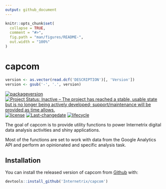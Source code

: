 ```yaml
---
output: github_document
---
```


<!-- README.md is generated from README.Rmd. Please edit that file -->

```r
knitr::opts_chunk$set(
  collapse = TRUE,
  comment = "#>",
  fig.path = "man/figures/README-",
  out.width = "100%"
)
```
# capcom

```r
version <- as.vector(read.dcf('DESCRIPTION')[, 'Version'])                                                                 
version <- gsub('-', '.', version)                                                                                         
```                                                                                                                        
[![packageversion](https://img.shields.io/badge/Package%20version-`r version`-orange.svg?style=flat-square)](commits/master)
[![Project Status: Inactive – The project has reached a stable, usable state but is no longer being actively developed; support/maintenance will be provided as time allows.](https://www.repostatus.org/badges/latest/inactive.svg)](https://www.repostatus.org/#inactive)
[![license](https://img.shields.io/badge/license-GPL--3-blue.svg)](https://www.gnu.org/licenses/gpl-3.0.en.html) 
[![Last-changedate](https://img.shields.io/badge/last%20change-`r gsub('-', '--', Sys.Date())`-yellowgreen.svg)](/commits/master)
[![lifecycle](https://img.shields.io/badge/lifecycle-experimental-orange.svg)](https://www.tidyverse.org/lifecycle/#experimental)

The goal of capcom is to provide utility functions to power Internetrix 
digital data analysis activities and shiny applications.   

Most of the functions are set to work with data from the Google Analytics API
and perform an opinionated and specific analysis task.  

## Installation

You can install the released version of capcom from [Github](https://github.com/Internetrix/capcom) with:

``` r
devtools::install_github('Internetrix/capcom')
```


